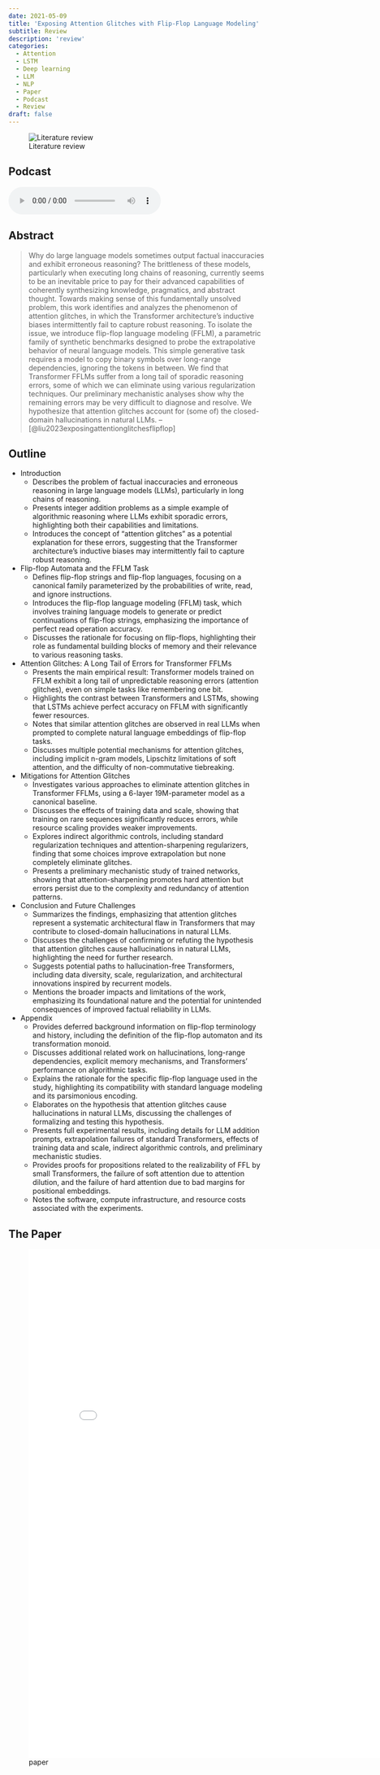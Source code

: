 ```yaml
---
date: 2021-05-09
title: 'Exposing Attention Glitches with Flip-Flop Language Modeling'
subtitle: Review
description: 'review'
categories:
  - Attention
  - LSTM
  - Deep learning
  - LLM
  - NLP 
  - Paper
  - Podcast
  - Review
draft: false
---
```


![Literature review](/images/literature-review-open-book.jpg){.column-margin}


## Podcast

<audio controls="1"><source src="podcast.mp3" type="audio/mpeg"></audio>



## Abstract

> Why do large language models sometimes output factual inaccuracies and exhibit erroneous reasoning? The brittleness of these models, particularly when executing long chains of reasoning, currently seems to be an inevitable price to pay for their advanced capabilities of coherently synthesizing knowledge, pragmatics, and abstract thought. Towards making sense of this fundamentally unsolved problem, this work identifies and analyzes the phenomenon of attention glitches, in which the Transformer architecture’s inductive biases intermittently fail to capture robust reasoning. To isolate the issue, we introduce flip-flop language modeling (FFLM), a parametric family of synthetic benchmarks designed to probe the extrapolative behavior of neural language models. This simple generative task requires a model to copy binary symbols over long-range dependencies, ignoring the tokens in between. We find that Transformer FFLMs suffer from a long tail of sporadic reasoning errors, some of which we can eliminate using various regularization techniques. Our preliminary mechanistic analyses show why the remaining errors may be very difficult to diagnose and resolve. We hypothesize that attention glitches account for (some of) the closed-domain hallucinations in natural LLMs. -- [@liu2023exposingattentionglitchesflipflop]

## Outline

- Introduction
    - Describes the problem of factual inaccuracies and erroneous reasoning in large language models (LLMs), particularly in long chains of reasoning.
    - Presents integer addition problems as a simple example of algorithmic reasoning where LLMs exhibit sporadic errors, highlighting both their capabilities and limitations.
    - Introduces the concept of "attention glitches" as a potential explanation for these errors, suggesting that the Transformer architecture's inductive biases may intermittently fail to capture robust reasoning.
- Flip-flop Automata and the FFLM Task
    - Defines flip-flop strings and flip-flop languages, focusing on a canonical family parameterized by the probabilities of write, read, and ignore instructions.
    - Introduces the flip-flop language modeling (FFLM) task, which involves training language models to generate or predict continuations of flip-flop strings, emphasizing the importance of perfect read operation accuracy.
    - Discusses the rationale for focusing on flip-flops, highlighting their role as fundamental building blocks of memory and their relevance to various reasoning tasks.
- Attention Glitches: A Long Tail of Errors for Transformer FFLMs
    - Presents the main empirical result: Transformer models trained on FFLM exhibit a long tail of unpredictable reasoning errors (attention glitches), even on simple tasks like remembering one bit.
    - Highlights the contrast between Transformers and LSTMs, showing that LSTMs achieve perfect accuracy on FFLM with significantly fewer resources.
    - Notes that similar attention glitches are observed in real LLMs when prompted to complete natural language embeddings of flip-flop tasks.
    - Discusses multiple potential mechanisms for attention glitches, including implicit n-gram models, Lipschitz limitations of soft attention, and the difficulty of non-commutative tiebreaking.
- Mitigations for Attention Glitches
    - Investigates various approaches to eliminate attention glitches in Transformer FFLMs, using a 6-layer 19M-parameter model as a canonical baseline.
    - Discusses the effects of training data and scale, showing that training on rare sequences significantly reduces errors, while resource scaling provides weaker improvements.
    - Explores indirect algorithmic controls, including standard regularization techniques and attention-sharpening regularizers, finding that some choices improve extrapolation but none completely eliminate glitches.
    - Presents a preliminary mechanistic study of trained networks, showing that attention-sharpening promotes hard attention but errors persist due to the complexity and redundancy of attention patterns.
- Conclusion and Future Challenges
    - Summarizes the findings, emphasizing that attention glitches represent a systematic architectural flaw in Transformers that may contribute to closed-domain hallucinations in natural LLMs.
    - Discusses the challenges of confirming or refuting the hypothesis that attention glitches cause hallucinations in natural LLMs, highlighting the need for further research.
    - Suggests potential paths to hallucination-free Transformers, including data diversity, scale, regularization, and architectural innovations inspired by recurrent models.
    - Mentions the broader impacts and limitations of the work, emphasizing its foundational nature and the potential for unintended consequences of improved factual reliability in LLMs.
- Appendix
    - Provides deferred background information on flip-flop terminology and history, including the definition of the flip-flop automaton and its transformation monoid.
    - Discusses additional related work on hallucinations, long-range dependencies, explicit memory mechanisms, and Transformers' performance on algorithmic tasks.
    - Explains the rationale for the specific flip-flop language used in the study, highlighting its compatibility with standard language modeling and its parsimonious encoding.
    - Elaborates on the hypothesis that attention glitches cause hallucinations in natural LLMs, discussing the challenges of formalizing and testing this hypothesis.
    - Presents full experimental results, including details for LLM addition prompts, extrapolation failures of standard Transformers, effects of training data and scale, indirect algorithmic controls, and preliminary mechanistic studies.
    - Provides proofs for propositions related to the realizability of FFL by small Transformers, the failure of soft attention due to attention dilution, and the failure of hard attention due to bad margins for positional embeddings.
    - Notes the software, compute infrastructure, and resource costs associated with the experiments.


## The Paper

![paper](./paper.pdf){.col-page width=800px height=1000px group="slides"}

